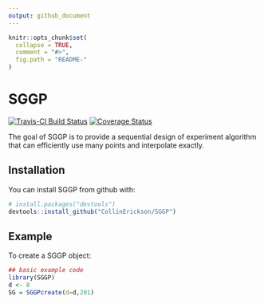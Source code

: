 ```yaml
---
output: github_document
---
```


<!-- README.md is generated from README.Rmd. Please edit that file -->

```r
knitr::opts_chunk$set(
  collapse = TRUE,
  comment = "#>",
  fig.path = "README-"
)
```

# SGGP

[![Travis-CI Build Status](https://travis-ci.org/CollinErickson/SGGP.svg?branch=master)](https://travis-ci.org/CollinErickson/SGGP)
[![Coverage Status](https://img.shields.io/codecov/c/github/CollinErickson/SGGP/master.svg)](https://codecov.io/github/CollinErickson/SGGP?branch=master)


The goal of SGGP is to provide a sequential design of experiment algorithm that can efficiently use many points and interpolate exactly.

## Installation

You can install SGGP from github with:

```r
# install.packages("devtools")
devtools::install_github("CollinErickson/SGGP")
```

## Example

To create a SGGP object:

```r
## basic example code
library(SGGP)
d <- 8
SG = SGGPcreate(d=d,201)
```
